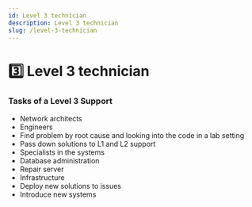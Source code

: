 ```yaml
---
id: Level 3 technician
description: Level 3 technician
slug: /level-3-technician
---
```


# 3️⃣ Level 3 technician


### Tasks of a Level 3 Support

- Network architects
- Engineers
- Find problem by root cause and looking into the code in a lab setting
- Pass down solutions to L1 and L2 support
- Specialists in the systems
- Database administration
- Repair server
- Infrastructure
- Deploy new solutions to issues
- Introduce new systems